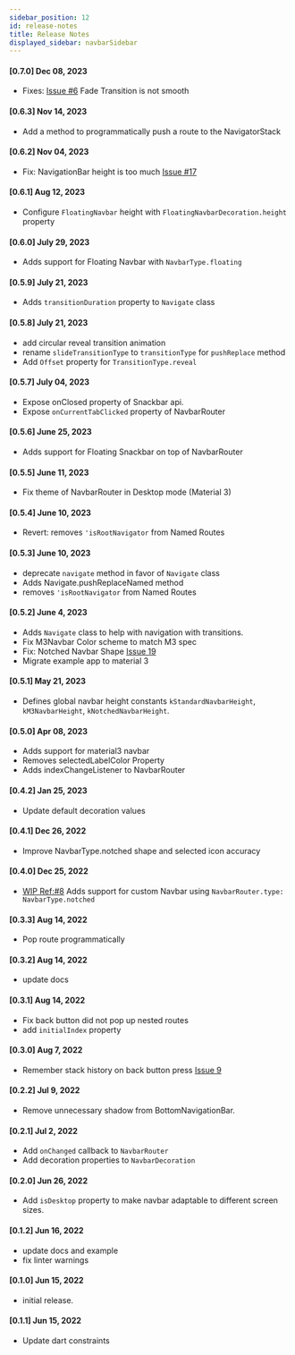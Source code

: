 ```yaml
---
sidebar_position: 12
id: release-notes
title: Release Notes
displayed_sidebar: navbarSidebar
---
```


#### [0.7.0] Dec 08, 2023

- Fixes: [Issue #6](https://github.com/maheshmnj/navbar_router/issues/6) Fade Transition is not smooth

#### [0.6.3] Nov 14, 2023

- Add a method to programmatically push a route to the NavigatorStack

#### [0.6.2] Nov 04, 2023

- Fix: NavigationBar height is too much [Issue #17](https://github.com/maheshmnj/navbar_router/issues/17)

#### [0.6.1] Aug 12, 2023

- Configure `FloatingNavbar` height with `FloatingNavbarDecoration.height` property

#### [0.6.0] July 29, 2023

- Adds support for Floating Navbar with `NavbarType.floating`

#### [0.5.9] July 21, 2023

- Adds `transitionDuration` property to `Navigate` class

#### [0.5.8] July 21, 2023

- add circular reveal transition animation
- rename `slideTransitionType` to `transitionType` for `pushReplace` method
- Add `Offset` property for `TransitionType.reveal`

#### [0.5.7] July 04, 2023

- Expose onClosed property of Snackbar api.
- Expose `onCurrentTabClicked` property of NavbarRouter

#### [0.5.6] June 25, 2023

- Adds support for Floating Snackbar on top of NavbarRouter

#### [0.5.5] June 11, 2023

- Fix theme of NavbarRouter in Desktop mode (Material 3)

#### [0.5.4] June 10, 2023

- Revert: removes `'isRootNavigator` from Named Routes

#### [0.5.3] June 10, 2023

- deprecate `navigate` method in favor of `Navigate` class
- Adds Navigate.pushReplaceNamed method
- removes `'isRootNavigator` from Named Routes

#### [0.5.2] June 4, 2023

- Adds `Navigate` class to help with navigation with transitions.
- Fix M3Navbar Color scheme to match M3 spec
- Fix: Notched Navbar Shape [Issue 19](https://github.com/maheshmnj/navbar_router/issues/19)
- Migrate example app to material 3

#### [0.5.1] May 21, 2023

- Defines global navbar height constants `kStandardNavbarHeight`, `kM3NavbarHeight`, `kNotchedNavbarHeight`.

#### [0.5.0] Apr 08, 2023

- Adds support for material3 navbar
- Removes selectedLabelColor Property
- Adds indexChangeListener to NavbarRouter

#### [0.4.2] Jan 25, 2023

- Update default decoration values

#### [0.4.1] Dec 26, 2022

- Improve NavbarType.notched shape and selected icon accuracy

#### [0.4.0] Dec 25, 2022

- [WIP Ref:#8](https://github.com/maheshmnj/navbar_router/issues/8) Adds support for custom Navbar using `NavbarRouter.type: NavbarType.notched`

#### [0.3.3] Aug 14, 2022

- Pop route programmatically

#### [0.3.2] Aug 14, 2022

- update docs

#### [0.3.1] Aug 14, 2022

- Fix back button did not pop up nested routes
- add `initialIndex` property

#### [0.3.0] Aug 7, 2022

- Remember stack history on back button press [Issue 9](https://github.com/maheshmnj/navbar_router/issues/9)

#### [0.2.2] Jul 9, 2022

- Remove unnecessary shadow from BottomNavigationBar.

#### [0.2.1] Jul 2, 2022

- Add `onChanged` callback to `NavbarRouter`
- Add decoration properties to `NavbarDecoration`

#### [0.2.0] Jun 26, 2022

- Add `isDesktop` property to make navbar adaptable
  to different screen sizes.

#### [0.1.2] Jun 16, 2022

- update docs and example
- fix linter warnings

#### [0.1.0] Jun 15, 2022

- initial release.

#### [0.1.1] Jun 15, 2022

- Update dart constraints
